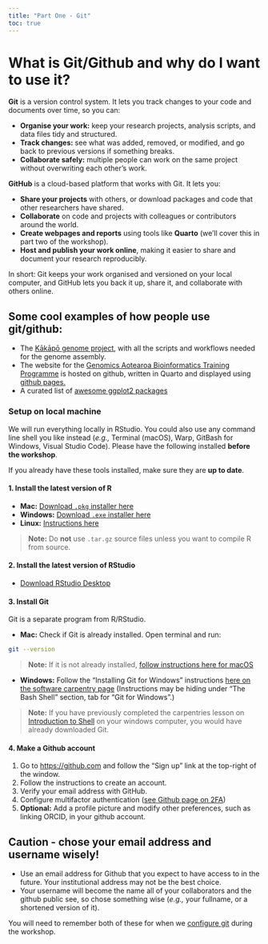 ```yaml
---
title: "Part One - Git"
toc: true
---
```


# What is Git/Github and why do I want to use it? 

**Git** is a version control system. It lets you track changes to your code and documents over time, so you can:

- **Organise your work:** keep your research projects, analysis scripts, and data files tidy and structured.
- **Track changes:** see what was added, removed, or modified, and go back to previous versions if something breaks.
- **Collaborate safely:** multiple people can work on the same project without overwriting each other’s work.

**GitHub** is a cloud-based platform that works with Git. It lets you:   

- **Share your projects** with others, or download packages and code that other researchers have shared.  
- **Collaborate** on code and projects with colleagues or contributors around the world.  
- **Create webpages and reports** using tools like **Quarto** (we’ll cover this in part two of the workshop).  
- **Host and publish your work online**, making it easier to share and document your research reproducibly.  

In short: Git keeps your work organised and versioned on your local computer, and GitHub lets you back it up, share it, and collaborate with others online.

::: {.callout-tip appearance="simple"}
# Some cool examples of how people use git/github:
- The [Kākāpō genome project](https://github.com/GenomicsAotearoa/Kakapo), with all the scripts and workflows needed for the genome assembly.  
- The website for the [Genomics Aotearoa Bioinformatics Training Programme](https://github.com/GenomicsAotearoa/BioinformaticsTrainingProgramme) is hosted on github, written in Quarto and displayed using [github pages.](https://docs.github.com/en/pages)  
- A curated list of [awesome ggplot2 packages](https://github.com/erikgahner/awesome-ggplot2)  
:::

### Setup on local machine  
  
We will run everything locally in RStudio. You could also use any command line shell you like instead (*e.g.,* Terminal (macOS), Warp, GitBash for Windows, Visual Studio Code). Please have the following installed **before the workshop**.  

If you already have these tools installed, make sure they are **up to date**.


#### 1. Install the latest version of R


- **Mac:** [Download `.pkg` installer here](https://cran.r-project.org/bin/macosx/)  
- **Windows:** [Download `.exe` installer here](https://cran.r-project.org/bin/windows/base/)  
- **Linux:** [Instructions here](https://cran.r-project.org/bin/linux/)  

> **Note:** Do **not** use `.tar.gz` source files unless you want to compile R from source.

#### 2. Install the latest version of RStudio

- [Download RStudio Desktop](https://posit.co/download/rstudio-desktop/)  


#### 3. Install Git

Git is a separate program from R/RStudio.  

- **Mac:** Check if Git is already installed. Open terminal and run:  
```bash
git --version
```
> **Note:** If it is not already installed, [follow instructions here for macOS](https://git-scm.com/downloads/mac)  

- **Windows:** Follow the "Installing Git for Windows" instructions [here on the software carpentry page](https://carpentries.github.io/workshop-template/install_instructions/#shell-install-gitbash) (Instructions may be hiding under "The Bash Shell" section, tab for "Git for Windows".) 

> **Note:** If you have previously completed the carpentries lesson on [Introduction to Shell](https://swcarpentry.github.io/shell-novice/01-intro.html) on your windows computer, you would have already downloaded Git. 


#### 4. Make a Github account

1. Go to [https://github.com](https://github.com) and follow the “Sign up” link at the top-right of the window.
2. Follow the instructions to create an account.
3. Verify your email address with GitHub.
4. Configure multifactor authentication ([see Github page on 2FA](https://docs.github.com/en/authentication/securing-your-account-with-two-factor-authentication-2fa/configuring-two-factor-authentication))  
5. **Optional:** Add a profile picture and modify other preferences, such as linking ORCID, in your github account.


::: {.callout-caution appearance="minimal"}
## Caution - chose your email address and username wisely!  

- Use an email address for Github that you expect to have access to in the future. Your institutional address may not be the best choice.  
- Your username will become the name all of your collaborators and the github public see, so chose something wise (*e.g.,* your fullname, or a shortened version of it).  

You will need to remember both of these for when we [configure git](episode_02_SettingUpGit.qmd) during the workshop.
:::  


